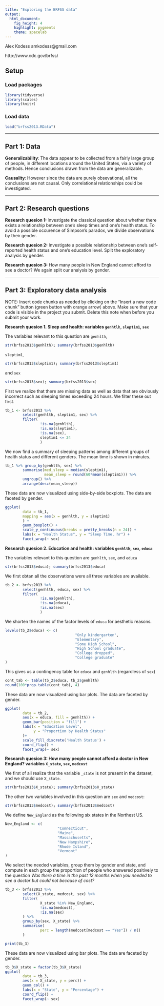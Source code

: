 ```yaml
---
title: "Exploring the BRFSS data"
output: 
  html_document: 
    fig_height: 4
    highlight: pygments
    theme: spacelab
---
```


Alex Kodess
amkodess@gmail.com

http://www.cdc.gov/brfss/

## Setup

### Load packages

```r
library(tidyverse)
library(scales)
library(knitr)
```

### Load data
```r
load("brfss2013.RData")
```



* * *

## Part 1: Data

**Generalizability**: 
The data appear to be collected from a fairly large group of people, in different locations 
around the United States, via a variety of methods. Hence conclusions drawn from the data 
are generalizable. 

**Causality**: 
However since the data are purely obsevational, all the conclusions are not causal. 
Only correlational relationships could be investigated.


* * *

## Part 2: Research questions

**Research quesion 1: **
Investigate the classical question about whether 
there exists a relationship between one's sleep times and 
one's health status. To avoid a possible occurence of 
Simpson's paradox, we divide observations by their gender.


**Research quesion 2:**
Investigate a possible relationship between one's 
self-reported health status and one's education level. Split 
the exploratory analysis by gender.

**Research quesion 3:**
How many people in New England cannot afford to see a doctor? 
We again split our analysis by gender.


* * *

## Part 3: Exploratory data analysis

NOTE: Insert code chunks as needed by clicking on the "Insert a new code chunk" 
button (green button with orange arrow) above. Make sure that your code is visible
in the project you submit. Delete this note when before you submit your work.

**Research quesion 1. Sleep and health: variables `genhtlh`, `sleptim1`, `sex`**

The variables relevant to this question are 
`genhlth`,
```r
str(brfss2013$genhlth); summary(brfss2013$genhlth)
```
`sleptim1`,
```r
str(brfss2013$sleptim1); summary(brfss2013$sleptim1)
```
and `sex`
```r
str(brfss2013$sex); summary(brfss2013$sex)
```


First we realize that there are missing data as well as data 
that are obviously incorrect such as sleeping times exceeding 
24 hours. We filter these out first.

```r
tb_1 <- brfss2013 %>% 
        select(genhlth, sleptim1, sex) %>% 
        filter(
                !is.na(genhlth), 
                !is.na(sleptim1), 
                !is.na(sex),
                sleptim1 <= 24
                )
```

We now find a summary of sleeping patterns among different groups 
of health status and different genders. The mean time is shown in minutes. 

```r
tb_1 %>% group_by(genhlth, sex) %>%
        summarise(med_sleep = median(sleptim1),
                  mean_sleep = round(60*mean(sleptim1))) %>%
        ungroup() %>%
        arrange(desc(mean_sleep)) 

```

These data are now visualized using side-by-side boxplots. The 
data are faceted by gender.

```r
ggplot(
        data = tb_1, 
        mapping = aes(x = genhlth, y = sleptim1)
        ) + 
        geom_boxplot() +
        scale_y_continuous(breaks = pretty_breaks(n = 24)) + 
        labs(x = "Health Status", y = "Sleep Time, hr") + 
        facet_wrap(~ sex)


```


**Research quesion 2. Education and health: variables  `genhlth`, `sex`, `educa`**

The variables relevant to this question are 
`genhlth`, `sex`, and `educa`
```r
str(brfss2013$educa); summary(brfss2013$educa)
```

We first obtan all the observations were all three variables 
are available.


```r
tb_2 <- brfss2013 %>% 
        select(genhlth, educa, sex) %>% 
        filter(
                !is.na(genhlth), 
                !is.na(educa), 
                !is.na(sex)
                )
```

We shorten the names of the factor levels of `educa` for 
aesthetic reasons.

```r
levels(tb_2$educa) <- c(
                                "Only kindergarten",
                                "Elementary",
                                "Some High School",
                                "High School graduate",
                                "College dropped",
                                "College graduate"
)
```
This gives us a contingency table for `educa` and `genhlth` 
(regardless of `sex`)
```r
cont_tab <- table(tb_2$educa, tb_2$genhlth)
round(100*prop.table(cont_tab), 4)
```

These data are now visualized using bar plots. The 
data are faceted by gender.

```r
ggplot(
        data = tb_2, 
        aes(x = educa, fill = genhlth)) + 
        geom_bar(position = "fill") + 
        labs(x = "Education Level", 
             y = "Proportion by Health Status"
        )+
        scale_fill_discrete('Health Status') + 
        coord_flip() + 
        facet_wrap(~ sex)
```



**Research quesion 3: How many people cannot afford a doctor in New England? variables `X_state`, `sex`, `medcost`**

We first of all realize that the variable `_state` is not present in the dataset, and 
we should use `X_state`. 
```r
str(brfss2013$X_state); summary(brfss2013$X_state)
```

The other two variables involved in this question are `sex` 
and `medcost`:
```r
str(brfss2013$medcost); summary(brfss2013$medcost)
```

We define `New_England` as the following six states in the Northest US.

```r
New_England <- c(
                        "Connecticut",
                        "Maine",
                        "Massachusetts",
                        "New Hampshire",
                        "Rhode Island",
                        "Vermont"
)
```
We select the needed variables, group them by gender and state, and 
compute in each group the proportion of people who answered positively 
to the question *Was there a time in the past 12 months when 
you needed to see a doctor but could not because of cost?*

```r
tb_3 <- brfss2013 %>% 
        select(X_state, medcost, sex) %>% 
        filter(
                X_state %in% New_England,
                !is.na(medcost),
                !is.na(sex)
        ) %>% 
        group_by(sex, X_state) %>%
        summarise(
                perc = length(medcost[medcost == "Yes"]) / n()
        )

print(tb_3)
```
These data are now visualized using bar plots. The data are faceted by gender.
```r
tb_3$X_state = factor(tb_3$X_state)
ggplot(
        data = tb_3, 
        aes(x = X_state, y = perc)) + 
        geom_col() + 
        labs(x = "State", y = "Percentage") + 
        coord_flip() + 
        facet_wrap(~ sex)
```